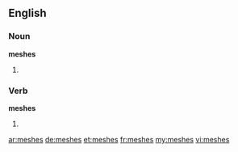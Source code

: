 ==English==

===Noun===
'''meshes'''

# {{plural of|[[mesh]]}}

===Verb===
'''meshes'''

# {{third-person singular of|[[mesh]]}}

[[ar:meshes]]
[[de:meshes]]
[[et:meshes]]
[[fr:meshes]]
[[my:meshes]]
[[vi:meshes]]